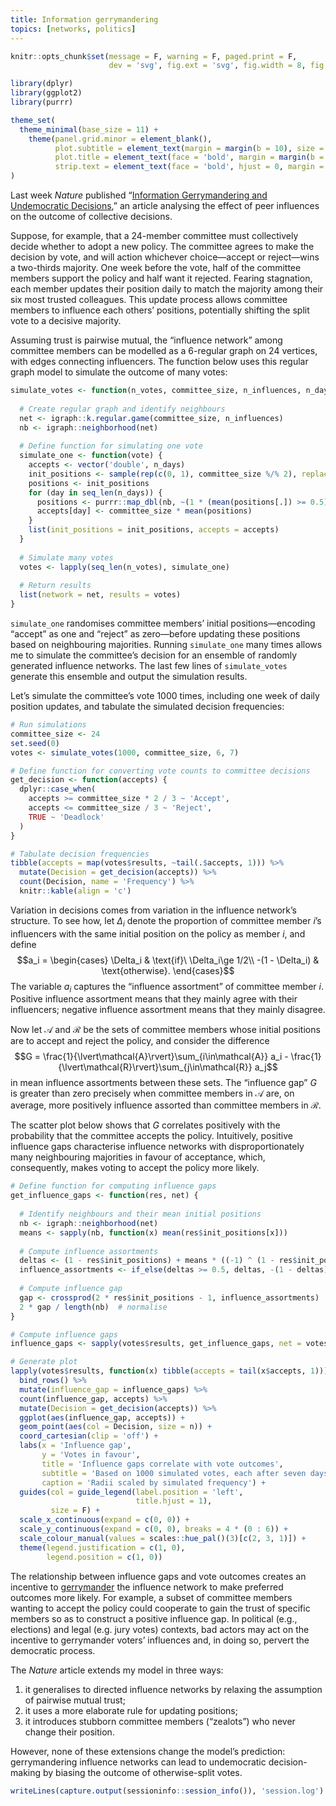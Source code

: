 ```yaml
---
title: Information gerrymandering
topics: [networks, politics]
---
```


```r
knitr::opts_chunk$set(message = F, warning = F, paged.print = F,
                      dev = 'svg', fig.ext = 'svg', fig.width = 8, fig.height = 4.5)

library(dplyr)
library(ggplot2)
library(purrr)

theme_set(
  theme_minimal(base_size = 11) +
    theme(panel.grid.minor = element_blank(),
          plot.subtitle = element_text(margin = margin(b = 10), size = 13),
          plot.title = element_text(face = 'bold', margin = margin(b = 10), size = 16),
          strip.text = element_text(face = 'bold', hjust = 0, margin = margin(b = 5), size = 12))
)
```

Last week *Nature* published "[Information Gerrymandering and Undemocratic Decisions](https://doi.org/10.1038/s41586-019-1507-6)," an article analysing the effect of peer influences on the outcome of collective decisions.

Suppose, for example, that a 24-member committee must collectively decide whether to adopt a new policy.
The committee agrees to make the decision by vote, and will action whichever choice---accept or reject---wins a two-thirds majority.
One week before the vote, half of the committee members support the policy and half want it rejected.
Fearing stagnation, each member updates their position daily to match the majority among their six most trusted colleagues.
This update process allows committee members to influence each others' positions, potentially shifting the split vote to a decisive majority.

Assuming trust is pairwise mutual, the "influence network" among committee members can be modelled as a 6-regular graph on 24 vertices, with edges connecting influencers.
The function below uses this regular graph model to simulate the outcome of many votes:

```r
simulate_votes <- function(n_votes, committee_size, n_influences, n_days) {
  
  # Create regular graph and identify neighbours
  net <- igraph::k.regular.game(committee_size, n_influences)
  nb <- igraph::neighborhood(net)
  
  # Define function for simulating one vote
  simulate_one <- function(vote) {
    accepts <- vector('double', n_days)
    init_positions <- sample(rep(c(0, 1), committee_size %/% 2), replace = F)
    positions <- init_positions
    for (day in seq_len(n_days)) {
      positions <- purrr::map_dbl(nb, ~(1 * (mean(positions[.]) >= 0.5)))
      accepts[day] <- committee_size * mean(positions)
    }
    list(init_positions = init_positions, accepts = accepts)
  }
  
  # Simulate many votes
  votes <- lapply(seq_len(n_votes), simulate_one)
  
  # Return results
  list(network = net, results = votes)
}
```

`simulate_one` randomises committee members' initial positions---encoding "accept" as one and "reject" as zero---before updating these positions based on neighbouring majorities.
Running `simulate_one` many times allows me to simulate the committee's decision for an ensemble of randomly generated influence networks.
The last few lines of `simulate_votes` generate this ensemble and output the simulation results.

Let's simulate the committee's vote 1000 times, including one week of daily position updates, and tabulate the simulated decision frequencies:

```r
# Run simulations
committee_size <- 24
set.seed(0)
votes <- simulate_votes(1000, committee_size, 6, 7)

# Define function for converting vote counts to committee decisions
get_decision <- function(accepts) {
  dplyr::case_when(
    accepts >= committee_size * 2 / 3 ~ 'Accept',
    accepts <= committee_size / 3 ~ 'Reject',
    TRUE ~ 'Deadlock'
  )
}

# Tabulate decision frequencies
tibble(accepts = map(votes$results, ~tail(.$accepts, 1))) %>%
  mutate(Decision = get_decision(accepts)) %>%
  count(Decision, name = 'Frequency') %>%
  knitr::kable(align = 'c')
```

Variation in decisions comes from variation in the influence network's structure.
To see how, let $\Delta_i$ denote the proportion of committee member $i$'s influencers with the same initial position on the policy as member $i$, and define
$$a_i = \begin{cases} \Delta_i & \text{if}\ \Delta_i\ge 1/2\\ -(1 - \Delta_i) & \text{otherwise}. \end{cases}$$
The variable $a_i$ captures the "influence assortment" of committee member $i$.
Positive influence assortment means that they mainly agree with their influencers; negative influence assortment means that they mainly disagree.

Now let $\mathcal{A}$ and $\mathcal{R}$ be the sets of committee members whose initial positions are to accept and reject the policy, and consider the difference
$$G = \frac{1}{\lvert\mathcal{A}\rvert}\sum_{i\in\mathcal{A}} a_i - \frac{1}{\lvert\mathcal{R}\rvert}\sum_{j\in\mathcal{R}} a_j$$
in mean influence assortments between these sets.
The "influence gap" $G$ is greater than zero precisely when committee members in $\mathcal{A}$ are, on average, more positively influence assorted than committee members in $\mathcal{R}$.

The scatter plot below shows that $G$ correlates positively with the probability that the committee accepts the policy.
Intuitively, positive influence gaps characterise influence networks with disproportionately many neighbouring majorities in favour of acceptance, which, consequently, makes voting to accept the policy more likely.

```r
# Define function for computing influence gaps
get_influence_gaps <- function(res, net) {
  
  # Identify neighbours and their mean initial positions
  nb <- igraph::neighborhood(net)
  means <- sapply(nb, function(x) mean(res$init_positions[x]))
  
  # Compute influence assortments
  deltas <- (1 - res$init_positions) + means * ((-1) ^ (1 - res$init_positions))
  influence_assortments <- if_else(deltas >= 0.5, deltas, -(1 - deltas))
  
  # Compute influence gap
  gap <- crossprod(2 * res$init_positions - 1, influence_assortments)
  2 * gap / length(nb)  # normalise
}

# Compute influence gaps
influence_gaps <- sapply(votes$results, get_influence_gaps, net = votes$network)

# Generate plot
lapply(votes$results, function(x) tibble(accepts = tail(x$accepts, 1))) %>%
  bind_rows() %>%
  mutate(influence_gap = influence_gaps) %>%
  count(influence_gap, accepts) %>%
  mutate(Decision = get_decision(accepts)) %>%
  ggplot(aes(influence_gap, accepts)) +
  geom_point(aes(col = Decision, size = n)) +
  coord_cartesian(clip = 'off') +
  labs(x = 'Influence gap',
       y = 'Votes in favour',
       title = 'Influence gaps correlate with vote outcomes',
       subtitle = 'Based on 1000 simulated votes, each after seven days of updating positions',
       caption = 'Radii scaled by simulated frequency') +
  guides(col = guide_legend(label.position = 'left',
                            title.hjust = 1),
         size = F) +
  scale_x_continuous(expand = c(0, 0)) +
  scale_y_continuous(expand = c(0, 0), breaks = 4 * (0 : 6)) +
  scale_colour_manual(values = scales::hue_pal()(3)[c(2, 3, 1)]) +
  theme(legend.justification = c(1, 0),
        legend.position = c(1, 0))
```

The relationship between influence gaps and vote outcomes creates an incentive to [gerrymander](https://en.wikipedia.org/wiki/Gerrymandering) the influence network to make preferred outcomes more likely.
For example, a subset of committee members wanting to accept the policy could cooperate to gain the trust of specific members so as to construct a positive influence gap.
In political (e.g., elections) and legal (e.g. jury votes) contexts, bad actors may act on the incentive to gerrymander voters' influences and, in doing so, pervert the democratic process.

The *Nature* article extends my model in three ways:

1. it generalises to directed influence networks by relaxing the assumption of pairwise mutual trust;
2. it uses a more elaborate rule for updating positions;
3. it introduces stubborn committee members ("zealots") who never change their position.

However, none of these extensions change the model's prediction: gerrymandering influence networks can lead to undemocratic decision-making by biasing the outcome of otherwise-split votes.

```r
writeLines(capture.output(sessioninfo::session_info()), 'session.log')
```
